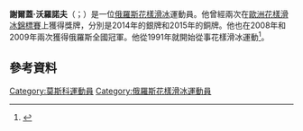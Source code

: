'''謝爾蓋·沃羅諾夫'''（{{lang-ru|Серге́й Евгеньевич Воронов}}；{{bd|1987年}}）是一位[[俄羅斯|俄羅斯]][[花樣滑冰|花樣滑冰]]運動員。他曾經兩次在[[歐洲花樣滑冰錦標賽|歐洲花樣滑冰錦標賽]]上獲得獎牌，分別是2014年的銀牌和2015年的銅牌。他也在2008年和2009年兩次獲得俄羅斯全國冠軍。他從1991年就開始從事花樣滑冰運動<ref name=isuws>{{cite web |url= http://www.isuresults.com/ws/ws/wsmen.htm |title= ISU World Standings for Single & Pair Skating and Ice Dance: Men |publisher= International Skating Union |date= 20 December 2011 |accessdate= 23 January 2011 |archive-date= 2015-11-30 |archive-url= https://web.archive.org/web/20151130030307/http://www.isuresults.com/ws/ws/wsmen.htm |dead-url= no }}</ref>。

==參考資料==
{{Reflist}}

{{Sport-bio-stub}}

{{DEFAULTSORT:Voronov, Sergei}}
[[Category:莫斯科運動員|Category:莫斯科運動員]]
[[Category:俄羅斯花樣滑冰運動員|Category:俄羅斯花樣滑冰運動員]]